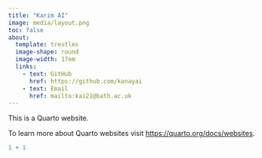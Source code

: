 ```yaml
---
title: "Karim AI"
image: media/layout.png
toc: false
about: 
  template: trestles
  image-shape: round
  image-width: 17em
  links:
    - text: GitHub
      href: https://github.com/kanayai
    - text: Email
      href: mailto:kai21@bath.ac.uk
---
```


This is a Quarto website.

To learn more about Quarto websites visit <https://quarto.org/docs/websites>.

```r
1 + 1
```

